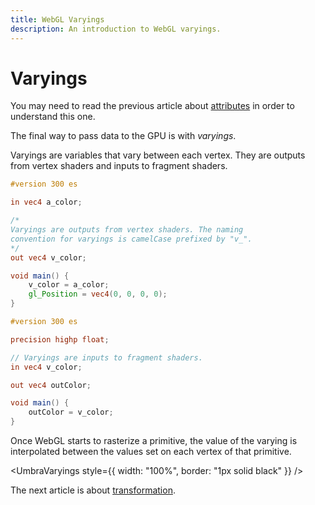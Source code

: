 ```yaml
---
title: WebGL Varyings
description: An introduction to WebGL varyings.
---
```

# Varyings

You may need to read the previous article about
[attributes](/webgl/uniforms) in order to understand
this one.

The final way to pass data to the GPU is with *varyings*.

Varyings are variables that vary between each vertex. They
are outputs from vertex shaders and inputs to fragment
shaders.

```glsl
#version 300 es

in vec4 a_color;

/*
Varyings are outputs from vertex shaders. The naming
convention for varyings is camelCase prefixed by "v_".
*/
out vec4 v_color;

void main() {
	v_color = a_color;
	gl_Position = vec4(0, 0, 0, 0);
}
```

```glsl
#version 300 es

precision highp float;

// Varyings are inputs to fragment shaders.
in vec4 v_color;

out vec4 outColor;

void main() {
	outColor = v_color;
}
```

Once WebGL starts to rasterize a primitive, the value of
the varying is interpolated between the values set on each
vertex of that primitive.


<UmbraVaryings style={{ width: "100%", border: "1px solid black" }} />

The next article is about [transformation](/webgl/transformation).
